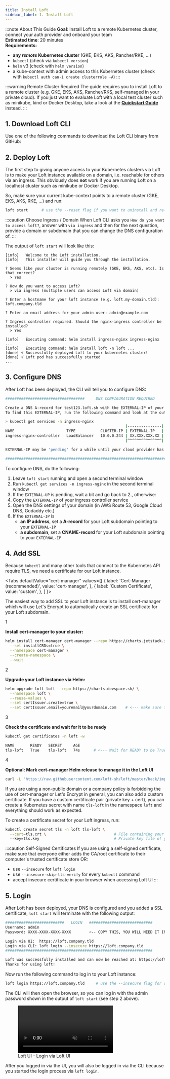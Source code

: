 ```yaml
---
title: Install Loft
sidebar_label: 1. Install Loft
---
```



:::note About This Guide
**Goal**: Install Loft to a remote Kubernetes cluster, connect your auth provider and onboard your team  
**Estimated time**: 20 minutes  
**Requirements:**
- **any *remote* Kubernetes cluster** (GKE, EKS, AKS, Rancher/RKE, ...)
- `kubectl` (check via `kubectl version`)
- `helm` v3 (check with `helm version`)
- a kube-context with admin access to this Kubernetes cluster (check with `kubectl auth can-i create clusterrole -A`)
:::

:::warning Remote Cluster Required
The guide requires you to install Loft to a remote cluster (e.g. GKE, EKS, AKS, Rancher/RKS, self-managed in your private cloud). If you just want to evaluate Loft with a local test cluster such as minikube, kind or Docker Desktop, take a look at the **[Quickstart Guide](../quickstart.mdx)** instead. 
:::


## 1. Download Loft CLI
Use one of the following commands to download the Loft CLI binary from GitHub:

<InstallCLIFragment/>


## 2. Deploy Loft
The first step to giving anyone access to your Kubernetes clusters via Loft is to make your Loft instance available on a domain, i.e. reachable for others via an ingress. This obviously does **not** work if you are running Loft on a localhost cluster such as minikube or Docker Desktop. 

So, make sure your current kube-context points to a remote cluster (GKE, EKS, AKS, RKE, ...) and run:
```bash
loft start      # use the --reset flag if you want to uninstall and re-install Loft
```

:::caution Choose Ingress / Domain
When Loft CLI asks you `How do you want to access loft?`, answer with `via ingress` and then for the next question, provide a domain or subdomain that you can change the DNS configuration of.
:::

The output of `loft start` will look like this:
```text {7-8,10}
[info]   Welcome to the Loft installation.
[info]   This installer will guide you through the installation.

? Seems like your cluster is running remotely (GKE, EKS, AKS, etc). Is that correct?
  > Yes

? How do you want to access Loft?
  > via ingress (multiple users can access Loft via domain)

? Enter a hostname for your loft instance (e.g. loft.my-domain.tld): loft.company.tld

? Enter an email address for your admin user: admin@example.com

? Ingress controller required. Should the nginx-ingress controller be installed?
  > Yes

[info]   Executing command: helm install ingress-nginx ingress-nginx ...
[info]   Executing command: helm install loft -n loft ...
[done] √ Successfully deployed Loft to your kubernetes cluster!
[done] √ Loft pod has successfully started
...
```

## 3. Configure DNS
After Loft has been deployed, the CLI will tell you to configure DNS:
```bash {6}
###################################     DNS CONFIGURATION REQUIRED     ##################################       

Create a DNS A-record for test123.loft.sh with the EXTERNAL-IP of your nginx-ingress controller.
To find this EXTERNAL-IP, run the following command and look at the output:

> kubectl get services -n ingress-nginx
                                                     |---------------|
NAME                       TYPE           CLUSTER-IP | EXTERNAL-IP   |  PORT(S)                      AGE
ingress-nginx-controller   LoadBalancer   10.0.0.244 | XX.XXX.XXX.XX |  80:30984/TCP,443:31758/TCP   19m
                                                     |^^^^^^^^^^^^^^^|

EXTERNAL-IP may be 'pending' for a while until your cloud provider has created a new load balancer.

#########################################################################################################
```

To configure DNS, do the following:
1. Leave `loft start` running and open a second terminal window
2. Run `kubectl get services -n ingress-nginx` in the second terminal window
3. If the `EXTERNAL-UP` is pending, wait a bit and go back to 2., otherwise:
4. Copy the `EXTERNAL-IP` of your ingress controller service 
5. Open the DNS settings of your domain (in AWS Route 53, Google Cloud DNS, Godaddy etc.)
6. If the `EXTERNAL-IP` is
   - **an IP address**, set a **A-record** for your Loft subdomain pointing to your `EXTERNAL-IP`  
   - **a subdomain**, set a **CNAME-record** for your Loft subdomain pointing to your `EXTERNAL-IP`


## 4. Add SSL
Because `kubectl` and many other tools that connect to the Kubernetes API require TLS, we need a certificate for our Loft instance.

<Tabs
  defaultValue="cert-manager"
  values={[
    { label: 'Cert-Manager (recommended)', value: 'cert-manager', },
    { label: 'Custom Certificate', value: 'custom', },
  ]
}>
<TabItem value="cert-manager">

The easiest way to add SSL to your Loft instance is to install cert-manager which will use Let's Encrypt to automatically create an SSL certificate for your Loft subdomain.

<Step>1</Step>

**Install cert-manager to your cluster:**
```bash
helm install cert-manager cert-manager --repo https://charts.jetstack.io \
  --set installCRDs=true \
  --namespace cert-manager \
  --create-namespace \
  --wait
```

<Step>2</Step>

**Upgrade your Loft instance via Helm:**
```bash {5}
helm upgrade loft loft --repo https://charts.devspace.sh/ \
  --namespace loft \
  --reuse-values \
  --set certIssuer.create=true \
  --set certIssuer.email=youremail@yourdomain.com    # <--- make sure to add your email here!
```

<Step>3</Step>

**Check the certificate and wait for it to be ready**
```bash
kubectl get certificates -n loft -w
```
```bash
NAME       READY   SECRET     AGE
tls-loft   True    tls-loft   74s      # <--- Wait for READY to be True
```

<Step>4</Step>

**Optional: Mark cert-manager Helm release to manage it in the Loft UI**
```bash
curl -L "https://raw.githubusercontent.com/loft-sh/loft/master/hack/import-helm-release.sh" | bash -s -- "cert-manager" "https://charts.jetstack.io/"
```

</TabItem>
<TabItem value="custom">

If you are using a non-public domain or a company policy is forbidding the use of cert-manager or Let's Encrypt in general, you can also add a custom certificate. If you have a custom certificate pair (private key + cert), you can create a Kubernetes secret with name `tls-loft` in the namespace `loft` and everything should work as expected.

To create a certificate secret for your Loft ingress, run:
```bash
kubectl create secret tls -n loft tls-loft \
  --cert=tls.crt \                              # File containing your custom cert
  --key=tls.key                                 # Private key file of your cert
```

:::caution Self-Signed Certificates
If you are using a self-signed certificate, make sure that everyone either adds the CA/root certificate to their computer's trusted certificate store OR:
- use `--insecure` for `loft login`
- use `--insecure-skip-tls-verify` for every `kubectl` command
- accept insecure certificate in your browser when accessing Loft UI
:::

</TabItem>
</Tabs>


## 5. Login
After Loft has been deployed, your DNS is configured and you added a SSL certificate, `loft start` will terminate with the following output:
```bash {2-3}
##########################   LOGIN   ############################
Username: admin
Password: XXXX-XXXX-XXXX-XXXX        <-- COPY THIS, YOU WILL NEED IT IN THE NEXT STEP

Login via UI:  https://loft.company.tld
Login via CLI: loft login --insecure https://loft.company.tld
#################################################################

Loft was successfully installed and can now be reached at: https://loft.company.tld
Thanks for using loft!
```

Now run the following command to log in to your Loft instance:
```bash
loft login https://loft.company.tld     # use the --insecure flag for self-signed SSL certs
```

The CLI will then open the browser, so you can log in with the admin password shown in the output of `loft start` (see step 2 above).

<figure class="frame">
  <video controls loop autoplay="true" muted>
    <source src="/docs/media/ui/auth/create-admin-user.mp4" type="video/mp4" />
  </video>
  <figcaption>Loft UI - Login via Loft UI</figcaption>
</figure>

After you logged in via the UI, you will also be logged in via the CLI because you started the login process via `loft login`.
